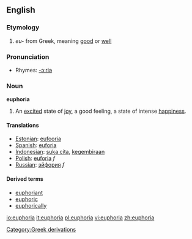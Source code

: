 {{wikipedia}}

== English ==
=== Etymology ===
#''eu-'' from Greek, meaning [[good]] or [[well]]

===Pronunciation===
*Rhymes: [[Rhymes:English:-ɔːriə|-ɔːriə]]

=== Noun ===
'''euphoria'''

# An [[excited]] state of [[joy]], a good feeling, a state of intense [[happiness]].

==== Translations ====
*[[Estonian]]: [[eufooria]]
*[[Spanish]]: [[euforia]]
*[[Indonesian]]: [[suka cita]], [[gembira|kegembiraan]]
*[[Polish]]: [[euforia]] ''f''
*[[Russian]]: [[эйфория]] ''f''

==== Derived terms ====
* [[euphoriant]]
* [[euphoric]]
* [[euphorically]]

[[Category:Greek derivations]]

[[io:euphoria]]
[[it:euphoria]]
[[pl:euphoria]]
[[vi:euphoria]]
[[zh:euphoria]]